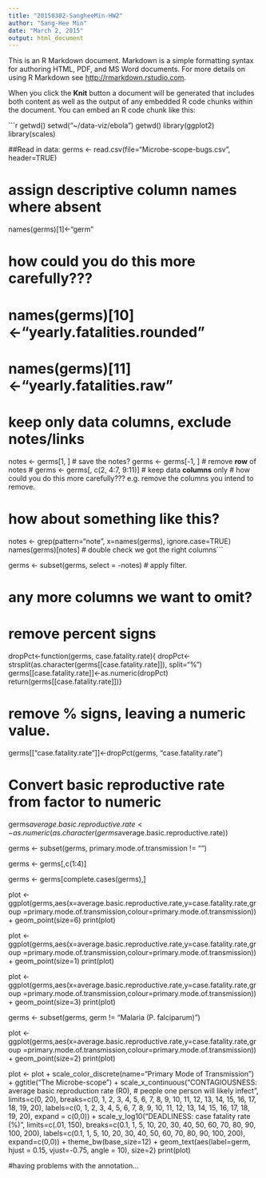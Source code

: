 ```yaml
---
title: "20150302-SangheeMin-HW2"
author: "Sang-Hee Min"
date: "March 2, 2015"
output: html_document
---
```


This is an R Markdown document. Markdown is a simple formatting syntax for authoring HTML, PDF, and MS Word documents. For more details on using R Markdown see <http://rmarkdown.rstudio.com>.

When you click the **Knit** button a document will be generated that includes both content as well as the output of any embedded R code chunks within the document. You can embed an R code chunk like this:

```r
getwd()
setwd("~/data-viz/ebola")
getwd()
library(ggplot2)
library(scales)

##Read in data:
germs <- read.csv(file="Microbe-scope-bugs.csv", header=TRUE)

# assign descriptive column names where absent
names(germs)[1]<-"germ"

# how could you do this more carefully???
# names(germs)[10]<-"yearly.fatalities.rounded"
# names(germs)[11]<-"yearly.fatalities.raw"

# keep only data columns, exclude notes/links
notes <- germs[1, ] # save the notes?
germs <- germs[-1, ] # remove **row** of notes
# germs <- germs[, c(2, 4:7, 9:11)] # keep data **columns** only
# how could you do this more carefully??? e.g. remove the columns you intend to remove.

# how about something like this?
notes <- grep(pattern="note", x=names(germs), ignore.case=TRUE)
names(germs)[notes] # double check we got the right columns```

germs <- subset(germs, select = -notes) # apply filter.

# any more columns we want to omit?

# remove percent signs
dropPct<-function(germs, case.fatality.rate){
        dropPct<-strsplit(as.character(germs[[case.fatality.rate]]), split="%")
        germs[[case.fatality.rate]]<-as.numeric(dropPct)
        return(germs[[case.fatality.rate]])}

# remove % signs, leaving a numeric value.
germs[["case.fatality.rate"]]<-dropPct(germs, "case.fatality.rate")

# Convert basic reproductive rate from factor to numeric
germs$average.basic.reproductive.rate <- as.numeric(as.character(germs$average.basic.reproductive.rate))

germs <- subset(germs, primary.mode.of.transmission != "")

germs <- germs[,c(1:4)]

germs <- germs[complete.cases(germs),]

plot <- ggplot(germs,aes(x=average.basic.reproductive.rate,y=case.fatality.rate,group =primary.mode.of.transmission,colour=primary.mode.of.transmission)) + geom_point(size=6)
print(plot)

plot <- ggplot(germs,aes(x=average.basic.reproductive.rate,y=case.fatality.rate,group =primary.mode.of.transmission,colour=primary.mode.of.transmission)) + geom_point(size=1)
print(plot)

plot <- ggplot(germs,aes(x=average.basic.reproductive.rate,y=case.fatality.rate,group =primary.mode.of.transmission,colour=primary.mode.of.transmission)) + geom_point(size=3)
print(plot)

germs <- subset(germs, germ != "Malaria (P. falciparum)")

plot <- ggplot(germs,aes(x=average.basic.reproductive.rate,y=case.fatality.rate,group =primary.mode.of.transmission,colour=primary.mode.of.transmission)) + geom_point(size=2)
print(plot)

plot <- plot + 
  scale_color_discrete(name="Primary Mode of Transmission") + 
  ggtitle("The Microbe-scope") + 
  scale_x_continuous("CONTAGIOUSNESS: average basic reproduction rate (R0), # people one person will likely infect", limits=c(0, 20), breaks=c(0, 1, 2, 3, 4, 5, 6, 7, 8, 9, 10, 11, 12, 13, 14, 15, 16, 17, 18, 19, 20), labels=c(0, 1, 2, 3, 4, 5, 6, 7, 8, 9, 10, 11, 12, 13, 14, 15, 16, 17, 18, 19, 20), expand = c(0,0)) + 
  scale_y_log10("DEADLINESS: case fatality rate (%)", limits=c(.01, 150), breaks=c(0.1, 1, 5, 10, 20, 30, 40, 50, 60, 70, 80, 90, 100, 200), labels=c(0.1, 1, 5, 10, 20, 30, 40, 50, 60, 70, 80, 90, 100, 200), expand=c(0,0)) + 
  theme_bw(base_size=12) + 
  geom_text(aes(label=germ, hjust = 0.15, vjust=-0.75, angle = 10), size=2)
print(plot)

#having problems with the annotation...
